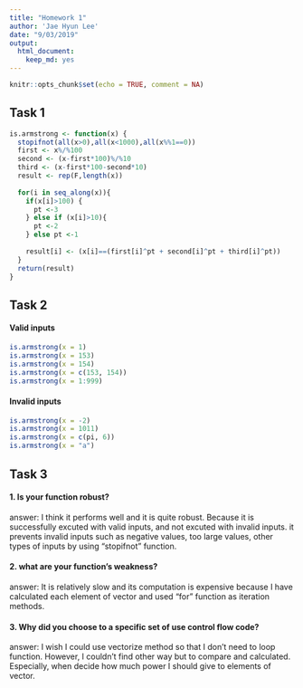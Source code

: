 ```yaml
---
title: "Homework 1"
author: 'Jae Hyun Lee'
date: "9/03/2019"
output: 
  html_document:
    keep_md: yes
---
```


```r
knitr::opts_chunk$set(echo = TRUE, comment = NA)
```

## Task 1

```r
is.armstrong <- function(x) {
  stopifnot(all(x>0),all(x<1000),all(x%%1==0))
  first <- x%/%100
  second <- (x-first*100)%/%10
  third <- (x-first*100-second*10)
  result <- rep(F,length(x))
  
  for(i in seq_along(x)){
    if(x[i]>100) {
      pt <-3
    } else if (x[i]>10){
      pt <-2 
    } else pt <-1
    
    result[i] <- (x[i]==(first[i]^pt + second[i]^pt + third[i]^pt))
  }
  return(result)
}
```


## Task 2

#### Valid inputs

```r
is.armstrong(x = 1)
is.armstrong(x = 153)
is.armstrong(x = 154)
is.armstrong(x = c(153, 154))
is.armstrong(x = 1:999)
```

#### Invalid inputs

```r
is.armstrong(x = -2)
is.armstrong(x = 1011)
is.armstrong(x = c(pi, 6))
is.armstrong(x = "a")
```

## Task 3

#### 1. Is your function robust?

answer: I think it performs well and it is quite robust. Because it is successfully excuted with valid inputs, and not excuted with invalid inputs. it prevents invalid inputs such as negative values, too large values, other types of inputs by using "stopifnot" function. 

#### 2. what are your function's weakness?

answer: It is relatively slow and its computation is expensive because I have calculated each element of vector and used "for" function as iteration methods.

#### 3. Why did you choose to a specific set of use control flow code?

answer: I wish I could use vectorize method so that I don't need to loop function. However, I couldn't find other way but to compare and calculated. Especially, when decide how much power I should give to elements of vector.